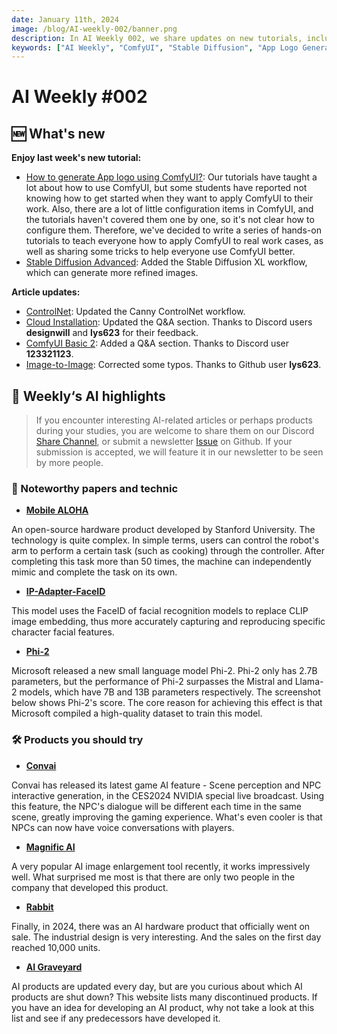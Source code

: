 ```yaml
---
date: January 11th, 2024
image: /blog/AI-weekly-002/banner.png
description: In AI Weekly 002, we share updates on new tutorials, including how to generate an App logo using ComfyUI and advanced Stable Diffusion. We also highlight updates to existing tutorials, thanks to feedback from our Discord and Github users. The article features noteworthy AI-related papers and technologies, such as Mobile ALOHA and IP-Adapter-FaceID, and introduces new products like Convai. This article is a must-read for anyone keeping up with the latest in AI and ComfyUI.
keywords: ["AI Weekly", "ComfyUI", "Stable Diffusion", "App Logo Generation", "ControlNet", "Cloud Installation", "ComfyUI Basic", "Image-to-Image", "Mobile ALOHA", "IP-Adapter-FaceID", "Phi-2", "AI Tutorials", "AI Updates", "AI Technologies", "AI Papers"]
---
```


# AI Weekly #002


## 🆕 What's new
 
**Enjoy last week's new tutorial:**
<br/>
<PhotoProvider>
  <PhotoView src="/blog/generate-app-logo/banner.png">
    <img src="/blog/generate-app-logo/banner.png" alt="" />
  </PhotoView>
</PhotoProvider>
- [How to generate App logo using ComfyUI?](https://www.comflowy.com/blog/generate-app-logo): Our tutorials have taught a lot about how to use ComfyUI, but some students have reported not knowing how to get started when they want to apply ComfyUI to their work. Also, there are a lot of little configuration items in ComfyUI, and the tutorials haven't covered them one by one, so it's not clear how to configure them. Therefore, we've decided to write a series of hands-on tutorials to teach everyone how to apply ComfyUI to real work cases, as well as sharing some tricks to help everyone use ComfyUI better.
- [Stable Diffusion Advanced](https://www.comflowy.com/advanced/advanced-optional/stable-diffusion-advanced): Added the Stable Diffusion XL workflow, which can generate more refined images.

**Article updates:**
- [ControlNet](https://www.comflowy.com/advanced/controlnet): Updated the Canny ControlNet workflow.
- [Cloud Installation](https://www.comflowy.com/preparation-for-study/optional/install-cloud): Updated the Q&A section. Thanks to Discord users **designwill** and **lys623** for their feedback.
- [ComfyUI Basic 2](https://www.comflowy.com/basics/basic-nodes): Added a Q&A section. Thanks to Discord user **123321123**.
- [Image-to-Image](https://www.comflowy.com/advanced/image-to-image): Corrected some typos. Thanks to Github user **lys623**.

## 🤩 Weekly‘s AI highlights
> If you encounter interesting AI-related articles or perhaps products during your studies, you are welcome to share them on our Discord [Share Channel](https://discord.gg/fzzdw6e8vk), or submit a newsletter [Issue](https://github.com/6174/comflowy/issues/new/choose) on Github. If your submission is accepted, we will feature it in our newsletter to be seen by more people.

### 📄 Noteworthy papers and technic

* [**Mobile ALOHA**](https://mobile-aloha.github.io/)

An open-source hardware product developed by Stanford University. The technology is quite complex. In simple terms, users can control the robot's arm to perform a certain task (such as cooking) through the controller. After completing this task more than 50 times, the machine can independently mimic and complete the task on its own.

* [**IP-Adapter-FaceID**](https://huggingface.co/h94/IP-Adapter-FaceID)

This model uses the FaceID of facial recognition models to replace CLIP image embedding, thus more accurately capturing and reproducing specific character facial features. 

* [**Phi-2**](https://www.microsoft.com/en-us/research/blog/phi-2-the-surprising-power-of-small-language-models/)

Microsoft released a new small language model Phi-2. Phi-2 only has 2.7B parameters, but the performance of Phi-2 surpasses the Mistral and Llama-2 models, which have 7B and 13B parameters respectively. The screenshot below shows Phi-2's score. The core reason for achieving this effect is that Microsoft compiled a high-quality dataset to train this model.

### 🛠️ Products you should try

* [**Convai**](https://convai.com/)

Convai has released its latest game AI feature - Scene perception and NPC interactive generation, in the CES2024 NVIDIA special live broadcast. Using this feature, the NPC's dialogue will be different each time in the same scene, greatly improving the gaming experience. What's even cooler is that NPCs can now have voice conversations with players.
<br/>
<PhotoProvider>
  <PhotoView src="/blog/AI-weekly-002/001.jpeg">
    <img src="/blog/AI-weekly-002/001.jpeg" alt="" />
  </PhotoView>
</PhotoProvider>

* [**Magnific AI**](https://magnific.ai/)

A very popular AI image enlargement tool recently, it works impressively well. What surprised me most is that there are only two people in the company that developed this product.
<br/>
<PhotoProvider>
  <PhotoView src="/blog/AI-weekly-002/002.jpeg">
    <img src="/blog/AI-weekly-002/002.jpeg" alt="" />
  </PhotoView>
</PhotoProvider>

* [**Rabbit**](https://dang.ai/ai-graveyard)

Finally, in 2024, there was an AI hardware product that officially went on sale. The industrial design is very interesting. And the sales on the first day reached 10,000 units.
<br/>
<PhotoProvider>
  <PhotoView src="/blog/AI-weekly-002/003.jpeg">
    <img src="/blog/AI-weekly-002/003.jpeg" alt="" />
  </PhotoView>
</PhotoProvider>

* [**AI Graveyard**](https://dang.ai/ai-graveyard)

AI products are updated every day, but are you curious about which AI products are shut down? This website lists many discontinued products. If you have an idea for developing an AI product, why not take a look at this list and see if any predecessors have developed it.
<br/>
<PhotoProvider>
  <PhotoView src="/blog/AI-weekly-002/004.png">
    <img src="/blog/AI-weekly-002/004.png" alt="" />
  </PhotoView>
</PhotoProvider>

<br/>
<Subscribe />